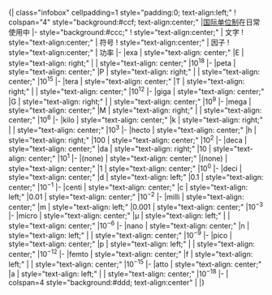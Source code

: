 <includeonly>{| class="infobox" cellpadding=1 style="padding:0; text-align:left;"
! colspan="4" style="background:#ccf; text-align:center;" |[[国际单位制]]在日常使用中
|- style="background:#ccc;" 
! style="text-align:center;" | 文字
! style="text-align:center;" | 符号
! style="text-align:center;" | 因子
! style="text-align:center;" | 功率
|-
|exa
| style="text-align: center;" |E
| style="text-align: right;"  |{{val|1000000000000000000}}
| style="text-align: center;" |10<sup>18</sup>
|-
|peta
| style="text-align: center;" |P
| style="text-align: right;"  |{{val|1000000000000000}}
| style="text-align: center;" |10<sup>15</sup>
|-
|tera
| style="text-align: center;" |T
| style="text-align: right;"  |{{val|1000000000000}}
| style="text-align: center;" |10<sup>12</sup>
|-
|giga
| style="text-align: center;" |G
| style="text-align: right;"  |{{val|1000000000}}
| style="text-align: center;" |10<sup>9</sup>
|-
|mega
| style="text-align: center;" |M
| style="text-align: right;"  |{{val|1000000}}
| style="text-align: center;" |10<sup>6</sup>
|-
|kilo
| style="text-align: center;" |k
| style="text-align: right;"  |{{val|1000|fmt=gaps}}
| style="text-align: center;" |10<sup>3</sup>
|-
|hecto
| style="text-align: center;" |h
| style="text-align: right;"  |100
| style="text-align: center;" |10<sup>2</sup>
|-
|deca
| style="text-align: center;" |da
| style="text-align: right;"  |10
| style="text-align: center;" |10<sup>1</sup>
|-
|(none)
| style="text-align: center;" |(none)
| style="text-align: center;" |1
| style="text-align: center;" |10<sup>0</sup>
|- 
|deci
| style="text-align: center;" |d
| style="text-align: left;"   |0.1
| style="text-align: center;" |10<sup>−1</sup>
|-
|centi
| style="text-align: center;" |c
| style="text-align: left;"   |0.01
| style="text-align: center;" |10<sup>−2</sup>
|-
|milli
| style="text-align: center;" |m
| style="text-align: left;"   |0.001
| style="text-align: center;" |10<sup>−3</sup>
|-
|micro
| style="text-align: center;" |μ
| style="text-align: left;"   |{{val|0.000001}}
| style="text-align: center;" |10<sup>−6</sup>
|-
|nano
| style="text-align: center;" |n
| style="text-align: left;"   |{{val|0.000000001}}
| style="text-align: center;" |10<sup>−9</sup>
|-
|pico
| style="text-align: center;" |p
| style="text-align: left;"   |{{val|0.000000000001}}
| style="text-align: center;" |10<sup>−12</sup>
|-
|femto
| style="text-align: center;" |f
| style="text-align: left;"   |{{val|0.000000000000001}}
| style="text-align: center;" |10<sup>−15</sup>
|-
|atto
| style="text-align: center;" |a
| style="text-align: left;"   |{{val|0.000000000000000001}}
| style="text-align: center;" |10<sup>−18</sup>
|-
| colspan=4 style="background:#ddd; text-align:center" | {{navbar|Template:Common metric prefixes|mini=1}}
|}</includeonly><noinclude>
{{documentation}}
<!-- PLEASE ADD CATEGORIES AND INTERWIKIS TO THE /doc SUBPAGE, THANKS -->
</noinclude>